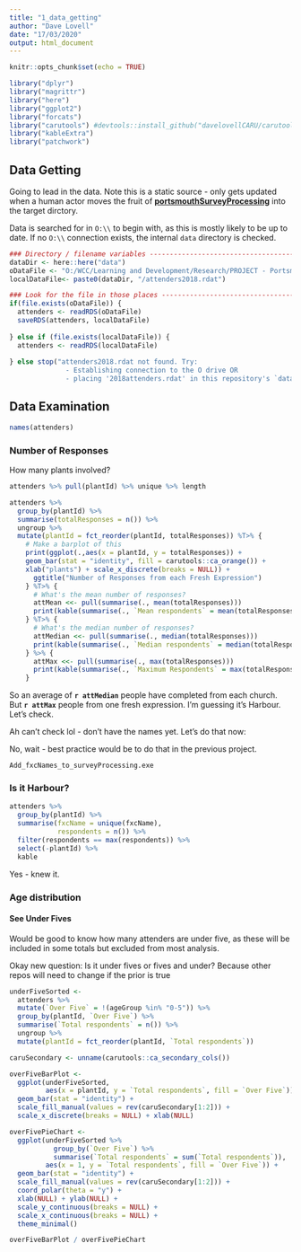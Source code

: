 ```yaml
---
title: "1_data_getting"
author: "Dave Lovell"
date: "17/03/2020"
output: html_document
---
```


```r
knitr::opts_chunk$set(echo = TRUE)
```

```r
library("dplyr")
library("magrittr")
library("here")
library("ggplot2")
library("forcats")
library("carutools") #devtools::install_github("davelovellCARU/carutools")
library("kableExtra")
library("patchwork")
```

## Data Getting

Going to lead in the data. Note this is a static source - only gets updated when a human actor moves the fruit of [**portsmouthSurveyProcessing**](https://www.github.com/davelovellCARU/portsmouthSurveyProcessing) into the target dirctory.

Data is searched for in `O:\\` to begin with, as this is mostly likely to be up to date. If no `O:\\` connection exists, the internal `data` directory is checked. 

```r
### Directory / filename variables -----------------------------------------------
dataDir <- here::here("data")
oDataFile <- "O:/WCC/Learning and Development/Research/PROJECT - Portsmouth 2019 onwards/Data/leaders & attenders/attenders2018.rdat"
localDataFile<- paste0(dataDir, "/attenders2018.rdat")

### Look for the file in those places --------------------------------------------
if(file.exists(oDataFile)) {
  attenders <- readRDS(oDataFile)
  saveRDS(attenders, localDataFile)
  
} else if (file.exists(localDataFile)) {
  attenders <- readRDS(localDataFile)
  
} else stop("attenders2018.rdat not found. Try:
              - Establishing connection to the O drive OR
              - placing '2018attenders.rdat' in this repository's `data` directory")
```

## Data Examination

```r
names(attenders)
```

### Number of Responses

How many plants involved?

```r
attenders %>% pull(plantId) %>% unique %>% length

attenders %>%
  group_by(plantId) %>% 
  summarise(totalResponses = n()) %>% 
  ungroup %>% 
  mutate(plantId = fct_reorder(plantId, totalResponses)) %T>% {
    # Make a barplot of this
    print(ggplot(.,aes(x = plantId, y = totalResponses)) +
    geom_bar(stat = "identity", fill = carutools::ca_orange()) +
    xlab("plants") + scale_x_discrete(breaks = NULL)) +
      ggtitle("Number of Responses from each Fresh Expression")
    } %T>% {
      # What's the mean number of responses?
      attMean <<- pull(summarise(., mean(totalResponses)))
      print(kable(summarise(., `Mean respondents` = mean(totalResponses))))
    } %T>% {
      # What's the median number of responses?
      attMedian <<- pull(summarise(., median(totalResponses)))
      print(kable(summarise(., `Median respondents` = median(totalResponses))))
    } %>% {
      attMax <<- pull(summarise(., max(totalResponses)))
      print(kable(summarise(., `Maximum Respondents` = max(totalResponses))))
    } 
```

So an average of **`r attMedian`** people have completed from each church. But **`r attMax`** people from one fresh expression. I'm guessing it's Harbour. Let's check.

Ah can't check lol - don't have the names yet. Let's do that now:

No, wait - best practice would be to do that in the previous project. 

`Add_fxcNames_to_surveyProcessing.exe`

### Is it Harbour?

```r
attenders %>% 
  group_by(plantId) %>% 
  summarise(fxcName = unique(fxcName),
            respondents = n()) %>% 
  filter(respondents == max(respondents)) %>% 
  select(-plantId) %>% 
  kable
```

Yes - knew it.

### Age distribution

#### See Under Fives

Would be good to know how many attenders are under five, as these will be included in some totals but excluded from most analysis.

Okay new question: Is it under fives or fives and under? Because other repos will need to change if the prior is true

```r
underFiveSorted <-
  attenders %>% 
  mutate(`Over Five` = !(ageGroup %in% "0-5")) %>% 
  group_by(plantId, `Over Five`) %>% 
  summarise(`Total respondents` = n()) %>%
  ungroup %>% 
  mutate(plantId = fct_reorder(plantId, `Total respondents`))

caruSecondary <- unname(carutools::ca_secondary_cols())

overFiveBarPlot <- 
  ggplot(underFiveSorted,
         aes(x = plantId, y = `Total respondents`, fill = `Over Five`)) +
  geom_bar(stat = "identity") +
  scale_fill_manual(values = rev(caruSecondary[1:2])) +
  scale_x_discrete(breaks = NULL) + xlab(NULL)

overFivePieChart <-
  ggplot(underFiveSorted %>% 
           group_by(`Over Five`) %>% 
           summarise(`Total respondents` = sum(`Total respondents`)),
         aes(x = 1, y = `Total respondents`, fill = `Over Five`)) +
  geom_bar(stat = "identity") +
  scale_fill_manual(values = rev(caruSecondary[1:2])) +
  coord_polar(theta = "y") +
  xlab(NULL) + ylab(NULL) +
  scale_y_continuous(breaks = NULL) + 
  scale_x_continuous(breaks = NULL) +
  theme_minimal()

overFiveBarPlot / overFivePieChart

```